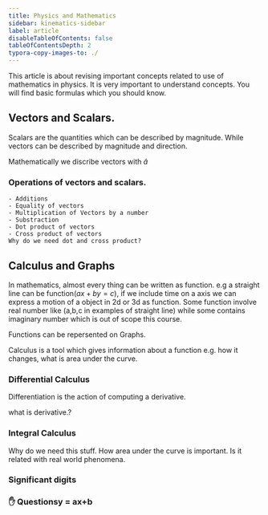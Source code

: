 ```yaml
---
title: Physics and Mathematics
sidebar: kinematics-sidebar
label: article
disableTableOfContents: false
tableOfContentsDepth: 2
typora-copy-images-to: ./
---
```


This article is about revising important concepts related to use of mathematics in physics. It is very important to understand concepts. You will find basic formulas which you should know.

## Vectors and Scalars.
Scalars are the quantities which can be described by magnitude.
While vectors can be described by magnitude and direction.

Mathematically we discribe vectors with $\widehat{a}$ 

### Operations of vectors and scalars.
    - Additions
    - Equality of vectors
    - Multiplication of Vectors by a number
    - Substraction
    - Dot product of vectors
    - Cross product of vectors
    Why do we need dot and cross product?

## Calculus and Graphs
In mathematics, almost every thing can be written as function. e.g a straight line can be function($ax+by=c$), if we include time on a axis we can express a motion of a object in 2d or 3d as function. Some function involve real number like (a,b,c in examples of straight line) while some contains imaginary number which is out of scope this course.

Functions can be repersented on Graphs. 

Calculus is a tool which gives information about a function e.g. how it changes, what is area under the curve. 

### Differential Calculus
Differentiation is the action of computing a derivative.

what is derivative.?



### Integral Calculus
Why do we need this stuff. 
How area under the curve is important. Is it related with real world phenomena.

### Significant digits 

### ✋ Questionsy = ax+b